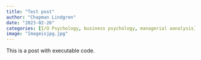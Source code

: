 ```yaml
---
title: "Test post"
author: "Chapman Lindgren"
date: "2023-02-26"
categories: [I/O Psychology, business psychology, managerial aanalysis]
image: "Imageisjpg.jpg"
---
```


This is a post with executable code.

```This
```
